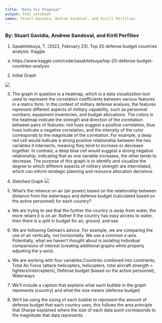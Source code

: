 ```yaml
---
title: "Data Viz Proposal"
output: html_notebook
names: Stuart Gavidia, Andrew Sandoval, and Kirill Perfiliev 
---
```

### By: Stuart Gavidia, Andrew Sandoval, and Kirill Perfiliev 

1. Sasakitetsuya, T. (2022, February 23). Top 20 defense budget countries analysis. Kaggle.
  a. https://www.kaggle.com/code/sasakitetsuya/top-20-defense-budget-countries-analysis 

2. Initial Graph

![](C:/Users/kiril/OneDrive/Desktop/huh/School/Math 348/Data_Viz/init_graph.png)


3. The graph in question is a heatmap, which is a data visualization tool used to represent the correlation coefficients between various features in a matrix form. In the context of military defense analysis, the features represent different aspects of military capability, such as personnel numbers, equipment inventories, and budget allocations. The colors in the heatmap indicate the strength and direction of the correlation between pairs of features: red hues suggest a positive correlation, blue hues indicate a negative correlation, and the intensity of the color corresponds to the magnitude of the correlation. For example, a deep red cell would indicate a strong positive relationship between the two variables it intersects, meaning they tend to increase or decrease together. In contrast, a deep blue cell would suggest a strong negative relationship, indicating that as one variable increases, the other tends to decrease. The purpose of this graph is to identify and visualize the degree to which different aspects of military strength are interrelated, which can inform strategic planning and resource allocation decisions.

4. Sletched Graph
![](C:/Users/kiril/OneDrive/Desktop/huh/School/Math 348/Data_Viz/sketch_graph.jpg)

5. What’s the reliance on air (air power) based on the relationship between distance from the waterways and defense budget (calculated based on the active personnel) for each country?

a. We are trying to see that the further the country is away from water, the more reliant it is on air. Rather if the country has easy access to water, then there is a split in budget for air, ground, and sea

6. We are following Gelman's advice. For example, we are comparing the use of air vertically, not horizontally. We use a common x-axis. Potentially, what we haven’t thought about is isolating individual comparisons of interest (creating additional graphs while properly adjusting the y-axis).

a. We are working with four variables:Countries combined into continents, Total Air Force (attack helicopters, helicopters, total aircraft strength = fighters/intercepters), Defense budget (based on the active personnel), Waterways

7. We’ll include a caption that explains what each bubble in the graph represents (country) and what the size means (defense budget)

8. We’ll be using the sizing of each bubble to represent the amount of defense budget that each country uses, this follows the area principle that Sharpe explained where the size of each data point corresponds to the magnitude that data represents. 
